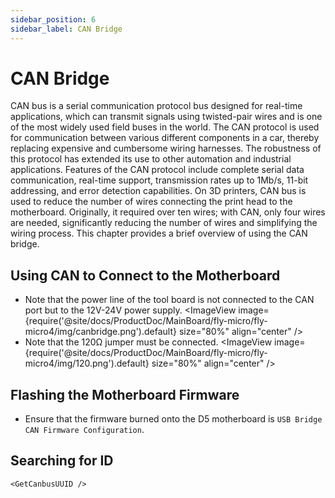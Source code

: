 ```yaml
---
sidebar_position: 6
sidebar_label: CAN Bridge
---
```




# CAN Bridge

CAN bus is a serial communication protocol bus designed for real-time applications, which can transmit signals using twisted-pair wires and is one of the most widely used field buses in the world. The CAN protocol is used for communication between various different components in a car, thereby replacing expensive and cumbersome wiring harnesses. The robustness of this protocol has extended its use to other automation and industrial applications. Features of the CAN protocol include complete serial data communication, real-time support, transmission rates up to 1Mb/s, 11-bit addressing, and error detection capabilities.
On 3D printers, CAN bus is used to reduce the number of wires connecting the print head to the motherboard. Originally, it required over ten wires; with CAN, only four wires are needed, significantly reducing the number of wires and simplifying the wiring process.
This chapter provides a brief overview of using the CAN bridge.

## Using CAN to Connect to the Motherboard

* Note that the power line of the tool board is not connected to the CAN port but to the 12V-24V power supply.
  <ImageView image={require('@site/docs/ProductDoc/MainBoard/fly-micro/fly-micro4/img/canbridge.png').default} size="80%" align="center" />
* Note that the 120Ω jumper must be connected.
  <ImageView image={require('@site/docs/ProductDoc/MainBoard/fly-micro/fly-micro4/img/120.png').default} size="80%" align="center" />

## Flashing the Motherboard Firmware

* Ensure that the firmware burned onto the D5 motherboard is `USB Bridge CAN Firmware Configuration`.

## Searching for ID

    <GetCanbusUUID />